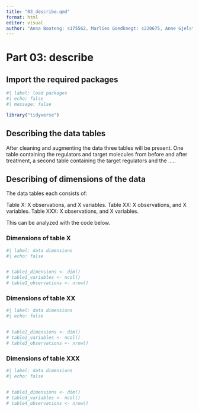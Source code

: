 ```yaml
---
title: "03_describe.qmd"
format: html
editor: visual
author: "Anna Boateng: s175562, Marlies Goedknegt: s220675, Anne Gjelstrup: s194530, Katja Jagd: s185395, Olivia Ronnenberg: s183359"
---
```


# Part 03: describe

## Import the required packages

```r

#| label: load packages
#| echo: false
#| message: false

library("tidyverse")

```
## Describing the data tables

After cleaning and augmenting the data three tables will be present. One table containing the regulators and target molecules from before and after treatment, a second table containing the target regulators and the  ..... 



## Describing of dimensions of the data

The data tables each consists of:

Table X: X observations, and X variables. 
Table XX: X observations, and X variables.
Table XXX: X observations, and X variables.

This can be analyzed with the code below.

### Dimensions of table X 

```r

#| label: data dimensions
#| echo: false


# table1_dimensions <- dim()
# table1_variables <- ncol()
# table1_observations <- nrow()

```

### Dimensions of table XX
```r

#| label: data dimensions
#| echo: false


# table2_dimensions <- dim()
# table2_variables <- ncol()
# table3_observations <- nrow()

```

### Dimensions of table XXX
```r

#| label: data dimensions
#| echo: false


# table3_dimensions <- dim()
# table3_variables <- ncol()
# table4_observations <- nrow()

```
